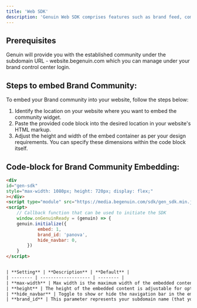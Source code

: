 ```yaml
---
title: 'Web SDK'
description: 'Genuin Web SDK comprises features such as brand feed, communities, and loops.'
---
```


## Prerequisites
Genuin will provide you with the established community under the subdomain URL - website.begenuin.com which you can manage under your brand control center login.

## Steps to embed Brand Community:
To embed your Brand community into your website, follow the steps below:
1. Identify the location on your website where you want to embed the community widget.
2. Paste the provided code block into the desired location in your website's HTML markup.
3. Adjust the height and width of the embed container as per your design requirements.
   You can specify these dimensions within the code block itself.

## Code-block for Brand Community Embedding:

```html
<div
id="gen-sdk"
style="max-width: 1080px; height: 720px; display: flex;"
></div>
<script type="module" src="https://media.begenuin.com/sdk/gen_sdk.min.js"></script>
<script>
	// Callback function that can be used to initiate the SDK
	window.onGenuinReady = (genuin) => {
	genuin.initialize({
			embed: 1,
			brand_id: 'panova',
			hide_navbar: 0,
		})
	}
</script>


| **Setting** | **Description** | **Default** |
| -------- | ------------------- | -------- |
| **max-width** | Max width is the maximum width of the embedded content and this parameter is variable, so you can change this as per your preferences and your website UI. | 1080px |
| **height** | The height of the embedded content is adjustable for optimal display, same as width parameter. | 720px |
| **hide_navbar** | Toggle to show or hide the navigation bar in the embedded community. Set to 1 to hide the nav bar. | 0 |
| **brand_id** | This parameter represents your subdomain name (that you entered while signing up on BCC) which shows your Brand content, and it’s not a changeable parameter. |   |